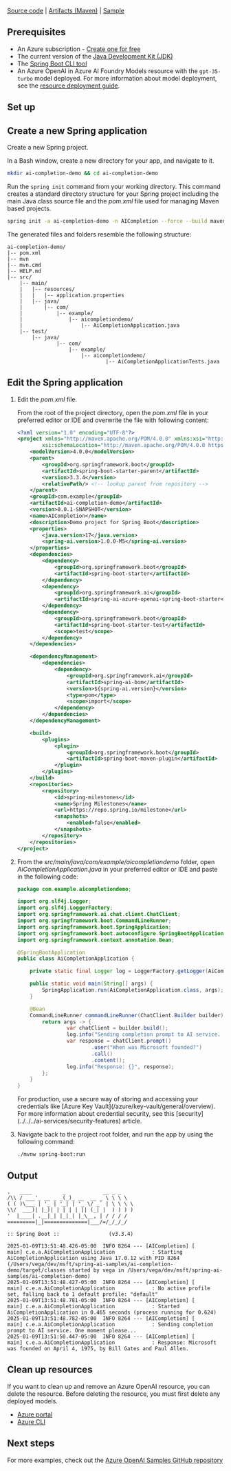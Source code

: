 ---
---

[Source code](https://github.com/spring-projects/spring-ai) | [Artifacts (Maven)](https://repo.spring.io/ui/native/snapshot/org/springframework/experimental/ai/spring-ai-openai-spring-boot-starter/1.0.0-SNAPSHOT/) | [Sample](https://github.com/Azure-Samples/spring-ai-samples/tree/main/ai-completion-demo)

## Prerequisites

- An Azure subscription - [Create one for free](https://azure.microsoft.com/free/cognitive-services?azure-portal=true)
- The current version of the [Java Development Kit (JDK)](https://www.microsoft.com/openjdk)
- The [Spring Boot CLI tool](https://docs.spring.io/spring-boot/docs/current/reference/html/getting-started.html#getting-started.installing.cli)
- An Azure OpenAI in Azure AI Foundry Models resource with the `gpt-35-turbo` model deployed. For more information about model deployment, see the [resource deployment guide](../how-to/create-resource).

## Set up


<GetKeyEndpoint />


<EnvironmentVariables />

## Create a new Spring application

Create a new Spring project.

In a Bash window, create a new directory for your app, and navigate to it.

```bash
mkdir ai-completion-demo && cd ai-completion-demo
```

Run the `spring init` command from your working directory. This command creates a standard directory structure for your Spring project including the main Java class source file and the *pom.xml* file used for managing Maven based projects.

```bash
spring init -a ai-completion-demo -n AICompletion --force --build maven -x
```

The generated files and folders resemble the following structure:

```
ai-completion-demo/
|-- pom.xml
|-- mvn
|-- mvn.cmd
|-- HELP.md
|-- src/
    |-- main/
    |   |-- resources/
    |   |   |-- application.properties
    |   |-- java/
    |       |-- com/
    |           |-- example/
    |               |-- aicompletiondemo/
    |                   |-- AiCompletionApplication.java
    |-- test/
        |-- java/
                |-- com/
                    |-- example/
                        |-- aicompletiondemo/
                                |-- AiCompletionApplicationTests.java
```

## Edit the Spring application

1. Edit the *pom.xml* file.

   From the root of the project directory, open the *pom.xml* file in your preferred editor or IDE and overwrite the file with following content:

   ```xml
   <?xml version="1.0" encoding="UTF-8"?>
   <project xmlns="http://maven.apache.org/POM/4.0.0" xmlns:xsi="http://www.w3.org/2001/XMLSchema-instance"
           xsi:schemaLocation="http://maven.apache.org/POM/4.0.0 https://maven.apache.org/xsd/maven-4.0.0.xsd">
       <modelVersion>4.0.0</modelVersion>
       <parent>
           <groupId>org.springframework.boot</groupId>
           <artifactId>spring-boot-starter-parent</artifactId>
           <version>3.3.4</version>
           <relativePath/> <!-- lookup parent from repository -->
       </parent>
       <groupId>com.example</groupId>
       <artifactId>ai-completion-demo</artifactId>
       <version>0.0.1-SNAPSHOT</version>
       <name>AICompletion</name>
       <description>Demo project for Spring Boot</description>
       <properties>
           <java.version>17</java.version>
           <spring-ai.version>1.0.0-M5</spring-ai.version>
       </properties>
       <dependencies>
           <dependency>
               <groupId>org.springframework.boot</groupId>
               <artifactId>spring-boot-starter</artifactId>
           </dependency>
           <dependency>
               <groupId>org.springframework.ai</groupId>
               <artifactId>spring-ai-azure-openai-spring-boot-starter</artifactId>
           </dependency>
           <dependency>
               <groupId>org.springframework.boot</groupId>
               <artifactId>spring-boot-starter-test</artifactId>
               <scope>test</scope>
           </dependency>
       </dependencies>

       <dependencyManagement>
           <dependencies>
               <dependency>
                   <groupId>org.springframework.ai</groupId>
                   <artifactId>spring-ai-bom</artifactId>
                   <version>${spring-ai.version}</version>
                   <type>pom</type>
                   <scope>import</scope>
               </dependency>
           </dependencies>
       </dependencyManagement>

       <build>
           <plugins>
               <plugin>
                   <groupId>org.springframework.boot</groupId>
                   <artifactId>spring-boot-maven-plugin</artifactId>
               </plugin>
           </plugins>
       </build>
       <repositories>
           <repository>
               <id>spring-milestones</id>
               <name>Spring Milestones</name>
               <url>https://repo.spring.io/milestone</url>
               <snapshots>
                   <enabled>false</enabled>
               </snapshots>
           </repository>
       </repositories>
   </project>
   ```

1. From the *src/main/java/com/example/aicompletiondemo* folder, open *AiCompletionApplication.java* in your preferred editor or IDE and paste in the following code:

   ```java
   package com.example.aicompletiondemo;

   import org.slf4j.Logger;
   import org.slf4j.LoggerFactory;
   import org.springframework.ai.chat.client.ChatClient;
   import org.springframework.boot.CommandLineRunner;
   import org.springframework.boot.SpringApplication;
   import org.springframework.boot.autoconfigure.SpringBootApplication;
   import org.springframework.context.annotation.Bean;

   @SpringBootApplication
   public class AiCompletionApplication {

       private static final Logger log = LoggerFactory.getLogger(AiCompletionApplication.class);

       public static void main(String[] args) {
           SpringApplication.run(AiCompletionApplication.class, args);
       }

       @Bean
       CommandLineRunner commandLineRunner(ChatClient.Builder builder) {
           return args -> {
                   var chatClient = builder.build();
                   log.info("Sending completion prompt to AI service. One moment please...");
                   var response = chatClient.prompt()
                           .user("When was Microsoft founded?")
                           .call()
                           .content();
                   log.info("Response: {}", response);
           };
       }
   }
   ```

   <Info>
   For production, use a secure way of storing and accessing your credentials like [Azure Key Vault](/azure/key-vault/general/overview). For more information about credential security, see this [security](../../../ai-services/security-features) article.
   </Info>

1. Navigate back to the project root folder, and run the app by using the following command:

   ```bash
   ./mvnw spring-boot:run
   ```

## Output

```output
.   ____          _            __ _ _
/\\ / ___'_ __ _ _(_)_ __  __ _ \ \ \ \
( ( )\___ | '_ | '_| | '_ \/ _` | \ \ \ \
\\/  ___)| |_)| | | | | || (_| |  ) ) ) )
'  |____| .__|_| |_|_| |_\__, | / / / /
=========|_|==============|___/=/_/_/_/

:: Spring Boot ::                (v3.3.4)

2025-01-09T13:51:48.426-05:00  INFO 8264 --- [AICompletion] [           main] c.e.a.AiCompletionApplication            : Starting AiCompletionApplication using Java 17.0.12 with PID 8264 (/Users/vega/dev/msft/spring-ai-samples/ai-completion-demo/target/classes started by vega in /Users/vega/dev/msft/spring-ai-samples/ai-completion-demo)
2025-01-09T13:51:48.427-05:00  INFO 8264 --- [AICompletion] [           main] c.e.a.AiCompletionApplication            : No active profile set, falling back to 1 default profile: "default"
2025-01-09T13:51:48.781-05:00  INFO 8264 --- [AICompletion] [           main] c.e.a.AiCompletionApplication            : Started AiCompletionApplication in 0.465 seconds (process running for 0.624)
2025-01-09T13:51:48.782-05:00  INFO 8264 --- [AICompletion] [           main] c.e.a.AiCompletionApplication            : Sending completion prompt to AI service. One moment please...
2025-01-09T13:51:50.447-05:00  INFO 8264 --- [AICompletion] [           main] c.e.a.AiCompletionApplication            : Response: Microsoft was founded on April 4, 1975, by Bill Gates and Paul Allen.
```

## Clean up resources

If you want to clean up and remove an Azure OpenAI resource, you can delete the resource. Before deleting the resource, you must first delete any deployed models.

- [Azure portal](../../../ai-services/multi-service-resource)
- [Azure CLI](../../../ai-services/multi-service-resource)

## Next steps

For more examples, check out the [Azure OpenAI Samples GitHub repository](https://github.com/Azure-Samples/openai)
